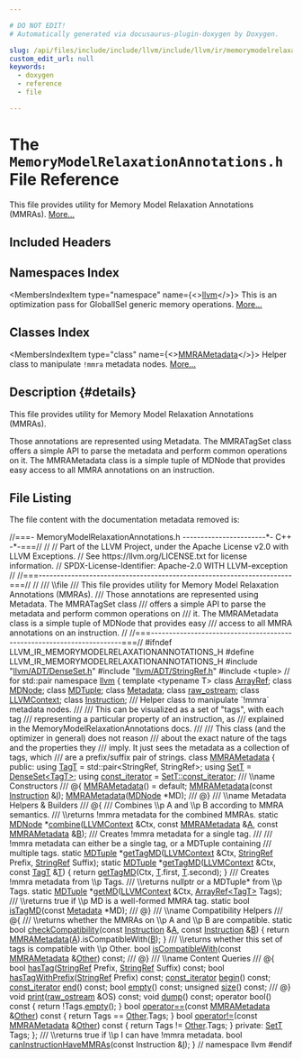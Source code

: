 ```yaml
---

# DO NOT EDIT!
# Automatically generated via docusaurus-plugin-doxygen by Doxygen.

slug: /api/files/include/include/llvm/include/llvm/ir/memorymodelrelaxationannotations-h
custom_edit_url: null
keywords:
  - doxygen
  - reference
  - file

---
```





# The `MemoryModelRelaxationAnnotations.h` File Reference

<DoxygenPage pluginConfig={pluginConfig}>

This file provides utility for Memory Model Relaxation Annotations (MMRAs). <a href="#details">More...</a>

## Included Headers

<IncludesList>
<IncludesListItem
  filePath="llvm/ADT/DenseSet.h"
  permalink="/docs/api/files/include/include/llvm/include/llvm/adt/denseset-h"
  isLocal="true" />
<IncludesListItem
  filePath="llvm/ADT/StringRef.h"
  permalink="/docs/api/files/include/include/llvm/include/llvm/adt/stringref-h"
  isLocal="true" />
<IncludesListItem
  filePath="tuple"
  permalink=""
  isLocal="false" />
</IncludesList>

## Namespaces Index

<MembersIndex>

<MembersIndexItem
  type="namespace"
  name={<><a href="/docs/api/namespaces/llvm">llvm</a></>}>
This is an optimization pass for GlobalISel generic memory operations. <a href="/docs/api/namespaces/llvm/#details">More...</a>
</MembersIndexItem>

</MembersIndex>

## Classes Index

<MembersIndex>

<MembersIndexItem
  type="class"
  name={<><a href="/docs/api/classes/llvm/mmrametadata">MMRAMetadata</a></>}>
Helper class to manipulate <code>!mmra</code> metadata nodes. <a href="/docs/api/classes/llvm/mmrametadata/#details">More...</a>
</MembersIndexItem>

</MembersIndex>

## Description {#details}

This file provides utility for Memory Model Relaxation Annotations (MMRAs).

Those annotations are represented using Metadata. The MMRATagSet class offers a simple API to parse the metadata and perform common operations on it. The MMRAMetadata class is a simple tuple of MDNode that provides easy access to all MMRA annotations on an instruction.

## File Listing

The file content with the documentation metadata removed is:

<ProgramListing>

<Link id="l00001" /><CodeLine lineNumber="1"><Highlight kind="comment">//===- MemoryModelRelaxationAnnotations.h -----------------------&#42;- C++ -&#42;-===//</Highlight><Highlight kind="normal"></Highlight></CodeLine>
<Link id="l00002" /><CodeLine lineNumber="2"><Highlight kind="normal"></Highlight><Highlight kind="comment">//</Highlight><Highlight kind="normal"></Highlight></CodeLine>
<Link id="l00003" /><CodeLine lineNumber="3"><Highlight kind="normal"></Highlight><Highlight kind="comment">// Part of the LLVM Project, under the Apache License v2.0 with LLVM Exceptions.</Highlight><Highlight kind="normal"></Highlight></CodeLine>
<Link id="l00004" /><CodeLine lineNumber="4"><Highlight kind="normal"></Highlight><Highlight kind="comment">// See https://llvm.org/LICENSE.txt for license information.</Highlight><Highlight kind="normal"></Highlight></CodeLine>
<Link id="l00005" /><CodeLine lineNumber="5"><Highlight kind="normal"></Highlight><Highlight kind="comment">// SPDX-License-Identifier: Apache-2.0 WITH LLVM-exception</Highlight><Highlight kind="normal"></Highlight></CodeLine>
<Link id="l00006" /><CodeLine lineNumber="6"><Highlight kind="normal"></Highlight><Highlight kind="comment">//</Highlight><Highlight kind="normal"></Highlight></CodeLine>
<Link id="l00007" /><CodeLine lineNumber="7"><Highlight kind="normal"></Highlight><Highlight kind="comment">//===----------------------------------------------------------------------===//</Highlight><Highlight kind="normal"></Highlight></CodeLine>
<Link id="l00008" /><CodeLine lineNumber="8"><Highlight kind="normal"></Highlight><Highlight kind="comment">//</Highlight><Highlight kind="comment"></Highlight></CodeLine>
<Link id="l00009" /><CodeLine lineNumber="9"><Highlight kind="comment">/// \\file</Highlight></CodeLine>
<Link id="l00010" /><CodeLine lineNumber="10"><Highlight kind="comment">/// This file provides utility for Memory Model Relaxation Annotations (MMRAs).</Highlight></CodeLine>
<Link id="l00011" /><CodeLine lineNumber="11"><Highlight kind="comment">/// Those annotations are represented using Metadata. The MMRATagSet class</Highlight></CodeLine>
<Link id="l00012" /><CodeLine lineNumber="12"><Highlight kind="comment">/// offers a simple API to parse the metadata and perform common operations on</Highlight></CodeLine>
<Link id="l00013" /><CodeLine lineNumber="13"><Highlight kind="comment">/// it. The MMRAMetadata class is a simple tuple of MDNode that provides easy</Highlight></CodeLine>
<Link id="l00014" /><CodeLine lineNumber="14"><Highlight kind="comment">/// access to all MMRA annotations on an instruction.</Highlight><Highlight kind="normal"></Highlight></CodeLine>
<Link id="l00015" /><CodeLine lineNumber="15"><Highlight kind="normal"></Highlight><Highlight kind="comment">//</Highlight><Highlight kind="normal"></Highlight></CodeLine>
<Link id="l00016" /><CodeLine lineNumber="16"><Highlight kind="normal"></Highlight><Highlight kind="comment">//===----------------------------------------------------------------------===//</Highlight><Highlight kind="normal"></Highlight></CodeLine>
<Link id="l00017" /><CodeLine lineNumber="17"><Highlight kind="normal"></Highlight></CodeLine>
<Link id="l00018" /><CodeLine lineNumber="18"><Highlight kind="normal"></Highlight><Highlight kind="preprocessor">#ifndef LLVM&#95;IR&#95;MEMORYMODELRELAXATIONANNOTATIONS&#95;H</Highlight><Highlight kind="normal"></Highlight></CodeLine>
<Link id="l00019" /><CodeLine lineNumber="19"><Highlight kind="normal"></Highlight><Highlight kind="preprocessor">#define LLVM&#95;IR&#95;MEMORYMODELRELAXATIONANNOTATIONS&#95;H</Highlight><Highlight kind="normal"></Highlight></CodeLine>
<Link id="l00020" /><CodeLine lineNumber="20"><Highlight kind="normal"></Highlight></CodeLine>
<Link id="l00021" /><CodeLine lineNumber="21"><Highlight kind="normal"></Highlight><Highlight kind="preprocessor">#include &quot;<a href="/docs/api/files/include/include/llvm/include/llvm/adt/denseset-h">llvm/ADT/DenseSet.h</a>&quot;</Highlight><Highlight kind="normal"></Highlight></CodeLine>
<Link id="l00022" /><CodeLine lineNumber="22"><Highlight kind="normal"></Highlight><Highlight kind="preprocessor">#include &quot;<a href="/docs/api/files/include/include/llvm/include/llvm/adt/stringref-h">llvm/ADT/StringRef.h</a>&quot;</Highlight><Highlight kind="normal"></Highlight></CodeLine>
<Link id="l00023" /><CodeLine lineNumber="23"><Highlight kind="normal"></Highlight><Highlight kind="preprocessor">#include &lt;tuple&gt;</Highlight><Highlight kind="normal"> </Highlight><Highlight kind="comment">// for std::pair</Highlight><Highlight kind="normal"></Highlight></CodeLine>
<Link id="l00024" /><CodeLine lineNumber="24"><Highlight kind="normal"></Highlight></CodeLine>
<Link id="l00025" /><CodeLine lineNumber="25"><Highlight kind="normal"></Highlight><Highlight kind="keyword">namespace </Highlight><Highlight kind="normal"><a href="/docs/api/namespaces/llvm">llvm</a> &#123;</Highlight></CodeLine>
<Link id="l00026" /><CodeLine lineNumber="26"><Highlight kind="normal"></Highlight></CodeLine>
<Link id="l00027" /><CodeLine lineNumber="27"><Highlight kind="normal"></Highlight><Highlight kind="keyword">template</Highlight><Highlight kind="normal"> &lt;</Highlight><Highlight kind="keyword">typename</Highlight><Highlight kind="normal"> T&gt; </Highlight><Highlight kind="keyword">class </Highlight><Highlight kind="normal"><a href="/docs/api/classes/llvm/arrayref">ArrayRef</a>;</Highlight></CodeLine>
<Link id="l00028" /><CodeLine lineNumber="28"><Highlight kind="normal"></Highlight></CodeLine>
<Link id="l00029" /><CodeLine lineNumber="29"><Highlight kind="normal"></Highlight><Highlight kind="keyword">class </Highlight><Highlight kind="normal"><a href="/docs/api/classes/llvm/mdnode">MDNode</a>;</Highlight></CodeLine>
<Link id="l00030" /><CodeLine lineNumber="30"><Highlight kind="normal"></Highlight><Highlight kind="keyword">class </Highlight><Highlight kind="normal"><a href="/docs/api/classes/llvm/mdtuple">MDTuple</a>;</Highlight></CodeLine>
<Link id="l00031" /><CodeLine lineNumber="31"><Highlight kind="normal"></Highlight><Highlight kind="keyword">class </Highlight><Highlight kind="normal"><a href="/docs/api/classes/llvm/metadata">Metadata</a>;</Highlight></CodeLine>
<Link id="l00032" /><CodeLine lineNumber="32"><Highlight kind="normal"></Highlight><Highlight kind="keyword">class </Highlight><Highlight kind="normal"><a href="/docs/api/classes/llvm/raw-ostream">raw&#95;ostream</a>;</Highlight></CodeLine>
<Link id="l00033" /><CodeLine lineNumber="33"><Highlight kind="normal"></Highlight><Highlight kind="keyword">class </Highlight><Highlight kind="normal"><a href="/docs/api/classes/llvm/llvmcontext">LLVMContext</a>;</Highlight></CodeLine>
<Link id="l00034" /><CodeLine lineNumber="34"><Highlight kind="normal"></Highlight><Highlight kind="keyword">class </Highlight><Highlight kind="normal"><a href="/docs/api/classes/llvm/instruction">Instruction</a>;</Highlight></CodeLine>
<Link id="l00035" /><CodeLine lineNumber="35"><Highlight kind="normal"></Highlight><Highlight kind="comment"></Highlight></CodeLine>
<Link id="l00036" /><CodeLine lineNumber="36"><Highlight kind="comment">/// Helper class to manipulate &#96;!mmra&#96; metadata nodes.</Highlight></CodeLine>
<Link id="l00037" /><CodeLine lineNumber="37"><Highlight kind="comment">///</Highlight></CodeLine>
<Link id="l00038" /><CodeLine lineNumber="38"><Highlight kind="comment">/// This can be visualized as a set of &quot;tags&quot;, with each tag</Highlight></CodeLine>
<Link id="l00039" /><CodeLine lineNumber="39"><Highlight kind="comment">/// representing a particular property of an instruction, as</Highlight></CodeLine>
<Link id="l00040" /><CodeLine lineNumber="40"><Highlight kind="comment">/// explained in the MemoryModelRelaxationAnnotations docs.</Highlight></CodeLine>
<Link id="l00041" /><CodeLine lineNumber="41"><Highlight kind="comment">///</Highlight></CodeLine>
<Link id="l00042" /><CodeLine lineNumber="42"><Highlight kind="comment">/// This class (and the optimizer in general) does not reason</Highlight></CodeLine>
<Link id="l00043" /><CodeLine lineNumber="43"><Highlight kind="comment">/// about the exact nature of the tags and the properties they</Highlight></CodeLine>
<Link id="l00044" /><CodeLine lineNumber="44"><Highlight kind="comment">/// imply. It just sees the metadata as a collection of tags, which</Highlight></CodeLine>
<Link id="l00045" /><CodeLine lineNumber="45"><Highlight kind="comment">/// are a prefix/suffix pair of strings.</Highlight><Highlight kind="normal"></Highlight></CodeLine>
<Link id="l00046" /><CodeLine lineNumber="46" lineLink="/docs/api/classes/llvm/mmrametadata"><Highlight kind="normal"></Highlight><Highlight kind="keyword">class </Highlight><Highlight kind="normal"><a href="/docs/api/classes/llvm/mmrametadata/#aa3956313cdbc57c33fb1bb92b9e7396c">MMRAMetadata</a> &#123;</Highlight></CodeLine>
<Link id="l00047" /><CodeLine lineNumber="47"><Highlight kind="normal"></Highlight><Highlight kind="keyword">public</Highlight><Highlight kind="normal">:</Highlight></CodeLine>
<Link id="l00048" /><CodeLine lineNumber="48" lineLink="/docs/api/classes/llvm/mmrametadata/#ac31f45f864356ef75c7a91569473d58a"><Highlight kind="normal">  </Highlight><Highlight kind="keyword">using </Highlight><Highlight kind="normal"><a href="/docs/api/classes/llvm/mmrametadata/#ac31f45f864356ef75c7a91569473d58a">TagT</a> = std::pair&lt;StringRef, StringRef&gt;;</Highlight></CodeLine>
<Link id="l00049" /><CodeLine lineNumber="49" lineLink="/docs/api/classes/llvm/mmrametadata/#a1abfba467f0a7e3ea39a78e20a096150"><Highlight kind="normal">  </Highlight><Highlight kind="keyword">using </Highlight><Highlight kind="normal"><a href="/docs/api/classes/llvm/mmrametadata/#a1abfba467f0a7e3ea39a78e20a096150">SetT</a> = <a href="/docs/api/classes/llvm/denseset">DenseSet&lt;TagT&gt;</a>;</Highlight></CodeLine>
<Link id="l00050" /><CodeLine lineNumber="50" lineLink="/docs/api/classes/llvm/mmrametadata/#a7347514c22f9b012daf8d509260650ef"><Highlight kind="normal">  </Highlight><Highlight kind="keyword">using </Highlight><Highlight kind="normal"><a href="/docs/api/classes/llvm/mmrametadata/#a7347514c22f9b012daf8d509260650ef">const&#95;iterator</a> = <a href="/docs/api/classes/llvm/detail/densesetimpl/#a2f283e5a1eb02356fe8416a345df651d">SetT::const&#95;iterator</a>;</Highlight></CodeLine>
<Link id="l00051" /><CodeLine lineNumber="51"><Highlight kind="normal"></Highlight><Highlight kind="comment"></Highlight></CodeLine>
<Link id="l00052" /><CodeLine lineNumber="52"><Highlight kind="comment">  /// \\name Constructors</Highlight></CodeLine>
<Link id="l00053" /><CodeLine lineNumber="53"><Highlight kind="comment">  /// @&#123;</Highlight><Highlight kind="normal"></Highlight></CodeLine>
<Link id="l00054" /><CodeLine lineNumber="54" lineLink="/docs/api/classes/llvm/mmrametadata/#aa3956313cdbc57c33fb1bb92b9e7396c"><Highlight kind="normal">  <a href="/docs/api/classes/llvm/mmrametadata/#aa3956313cdbc57c33fb1bb92b9e7396c">MMRAMetadata</a>() = </Highlight><Highlight kind="keywordflow">default</Highlight><Highlight kind="normal">;</Highlight></CodeLine>
<Link id="l00055" /><CodeLine lineNumber="55"><Highlight kind="normal">  <a href="/docs/api/classes/llvm/mmrametadata/#aa3956313cdbc57c33fb1bb92b9e7396c">MMRAMetadata</a>(</Highlight><Highlight kind="keyword">const</Highlight><Highlight kind="normal"> <a href="/docs/api/classes/llvm/instruction">Instruction</a> &amp;<a href="/docs/api/files/lib/lib/support/md5-cpp/#ac0eafdc9ee161b71e7af98af736952fd">I</a>);</Highlight></CodeLine>
<Link id="l00056" /><CodeLine lineNumber="56"><Highlight kind="normal">  <a href="/docs/api/classes/llvm/mmrametadata/#aa3956313cdbc57c33fb1bb92b9e7396c">MMRAMetadata</a>(<a href="/docs/api/classes/llvm/mdnode">MDNode</a> &#42;MD);</Highlight><Highlight kind="comment"></Highlight></CodeLine>
<Link id="l00057" /><CodeLine lineNumber="57"><Highlight kind="comment">  /// @&#125;</Highlight><Highlight kind="normal"></Highlight></CodeLine>
<Link id="l00058" /><CodeLine lineNumber="58"><Highlight kind="normal"></Highlight><Highlight kind="comment"></Highlight></CodeLine>
<Link id="l00059" /><CodeLine lineNumber="59"><Highlight kind="comment">  /// \\name Metadata Helpers &amp; Builders</Highlight></CodeLine>
<Link id="l00060" /><CodeLine lineNumber="60"><Highlight kind="comment">  /// @&#123;</Highlight><Highlight kind="normal"></Highlight></CodeLine>
<Link id="l00061" /><CodeLine lineNumber="61"><Highlight kind="normal"></Highlight><Highlight kind="comment"></Highlight></CodeLine>
<Link id="l00062" /><CodeLine lineNumber="62"><Highlight kind="comment">  /// Combines \\p A and \\p B according to MMRA semantics.</Highlight></CodeLine>
<Link id="l00063" /><CodeLine lineNumber="63"><Highlight kind="comment">  /// \\returns !mmra metadata for the combined MMRAs.</Highlight><Highlight kind="normal"></Highlight></CodeLine>
<Link id="l00064" /><CodeLine lineNumber="64"><Highlight kind="normal">  </Highlight><Highlight kind="keyword">static</Highlight><Highlight kind="normal"> <a href="/docs/api/classes/llvm/mdnode">MDNode</a> &#42;<a href="/docs/api/classes/llvm/mmrametadata/#a6ef87eb55b64d064718fec836a989773">combine</a>(<a href="/docs/api/classes/llvm/llvmcontext">LLVMContext</a> &amp;Ctx, </Highlight><Highlight kind="keyword">const</Highlight><Highlight kind="normal"> <a href="/docs/api/classes/llvm/mmrametadata/#aa3956313cdbc57c33fb1bb92b9e7396c">MMRAMetadata</a> &amp;<a href="/docs/api/files/lib/lib/ir/builtingcs-cpp/#a2e38c85003a042421cde1647632d0b72">A</a>,</Highlight></CodeLine>
<Link id="l00065" /><CodeLine lineNumber="65"><Highlight kind="normal">                         </Highlight><Highlight kind="keyword">const</Highlight><Highlight kind="normal"> <a href="/docs/api/classes/llvm/mmrametadata/#aa3956313cdbc57c33fb1bb92b9e7396c">MMRAMetadata</a> &amp;<a href="/docs/api/files/lib/lib/ir/builtingcs-cpp/#ae76959fe811ba090de4cba69ac00f1da">B</a>);</Highlight></CodeLine>
<Link id="l00066" /><CodeLine lineNumber="66"><Highlight kind="normal"></Highlight><Highlight kind="comment"></Highlight></CodeLine>
<Link id="l00067" /><CodeLine lineNumber="67"><Highlight kind="comment">  /// Creates !mmra metadata for a single tag.</Highlight></CodeLine>
<Link id="l00068" /><CodeLine lineNumber="68"><Highlight kind="comment">  ///</Highlight></CodeLine>
<Link id="l00069" /><CodeLine lineNumber="69"><Highlight kind="comment">  /// !mmra metadata can either be a single tag, or a MDTuple containing</Highlight></CodeLine>
<Link id="l00070" /><CodeLine lineNumber="70"><Highlight kind="comment">  /// multiple tags.</Highlight><Highlight kind="normal"></Highlight></CodeLine>
<Link id="l00071" /><CodeLine lineNumber="71"><Highlight kind="normal">  </Highlight><Highlight kind="keyword">static</Highlight><Highlight kind="normal"> <a href="/docs/api/classes/llvm/mdtuple">MDTuple</a> &#42;<a href="/docs/api/classes/llvm/mmrametadata/#a21debae1a7f83353999791930c1f54d2">getTagMD</a>(<a href="/docs/api/classes/llvm/llvmcontext">LLVMContext</a> &amp;Ctx, <a href="/docs/api/classes/llvm/stringref">StringRef</a> Prefix,</Highlight></CodeLine>
<Link id="l00072" /><CodeLine lineNumber="72"><Highlight kind="normal">                           <a href="/docs/api/classes/llvm/stringref">StringRef</a> Suffix);</Highlight></CodeLine>
<Link id="l00073" /><CodeLine lineNumber="73" lineLink="/docs/api/classes/llvm/mmrametadata/#a4d81ce43868da814e0d51f522c05f3a5"><Highlight kind="normal">  </Highlight><Highlight kind="keyword">static</Highlight><Highlight kind="normal"> <a href="/docs/api/classes/llvm/mdtuple">MDTuple</a> &#42;<a href="/docs/api/classes/llvm/mmrametadata/#a4d81ce43868da814e0d51f522c05f3a5">getTagMD</a>(<a href="/docs/api/classes/llvm/llvmcontext">LLVMContext</a> &amp;Ctx, </Highlight><Highlight kind="keyword">const</Highlight><Highlight kind="normal"> <a href="/docs/api/classes/llvm/mmrametadata/#ac31f45f864356ef75c7a91569473d58a">TagT</a> &amp;<a href="/docs/api/files/lib/lib/target/lib/target/mips/mips16isellowering-cpp/#a0acb682b8260ab1c60b918599864e2e5">T</a>) &#123;</Highlight></CodeLine>
<Link id="l00074" /><CodeLine lineNumber="74"><Highlight kind="normal">    </Highlight><Highlight kind="keywordflow">return</Highlight><Highlight kind="normal"> <a href="/docs/api/classes/llvm/mmrametadata/#a21debae1a7f83353999791930c1f54d2">getTagMD</a>(Ctx, <a href="/docs/api/files/lib/lib/target/lib/target/mips/mips16isellowering-cpp/#a0acb682b8260ab1c60b918599864e2e5">T</a>.first, <a href="/docs/api/files/lib/lib/target/lib/target/mips/mips16isellowering-cpp/#a0acb682b8260ab1c60b918599864e2e5">T</a>.second);</Highlight></CodeLine>
<Link id="l00075" /><CodeLine lineNumber="75"><Highlight kind="normal">  &#125;</Highlight></CodeLine>
<Link id="l00076" /><CodeLine lineNumber="76"><Highlight kind="normal"></Highlight><Highlight kind="comment"></Highlight></CodeLine>
<Link id="l00077" /><CodeLine lineNumber="77"><Highlight kind="comment">  /// Creates !mmra metadata from \\p Tags.</Highlight></CodeLine>
<Link id="l00078" /><CodeLine lineNumber="78"><Highlight kind="comment">  /// \\returns nullptr or a MDTuple&#42; from \\p Tags.</Highlight><Highlight kind="normal"></Highlight></CodeLine>
<Link id="l00079" /><CodeLine lineNumber="79"><Highlight kind="normal">  </Highlight><Highlight kind="keyword">static</Highlight><Highlight kind="normal"> <a href="/docs/api/classes/llvm/mdtuple">MDTuple</a> &#42;<a href="/docs/api/classes/llvm/mmrametadata/#a740cc66df7ae1a9b71a8082e2a3e4a9c">getMD</a>(<a href="/docs/api/classes/llvm/llvmcontext">LLVMContext</a> &amp;Ctx, <a href="/docs/api/classes/llvm/arrayref">ArrayRef&lt;TagT&gt;</a> Tags);</Highlight></CodeLine>
<Link id="l00080" /><CodeLine lineNumber="80"><Highlight kind="normal"></Highlight><Highlight kind="comment"></Highlight></CodeLine>
<Link id="l00081" /><CodeLine lineNumber="81"><Highlight kind="comment">  /// \\returns true if \\p MD is a well-formed MMRA tag.</Highlight><Highlight kind="normal"></Highlight></CodeLine>
<Link id="l00082" /><CodeLine lineNumber="82"><Highlight kind="normal">  </Highlight><Highlight kind="keyword">static</Highlight><Highlight kind="normal"> </Highlight><Highlight kind="keywordtype">bool</Highlight><Highlight kind="normal"> <a href="/docs/api/classes/llvm/mmrametadata/#adc12abf5111460ab83037ed8b1d435bc">isTagMD</a>(</Highlight><Highlight kind="keyword">const</Highlight><Highlight kind="normal"> <a href="/docs/api/classes/llvm/metadata">Metadata</a> &#42;MD);</Highlight></CodeLine>
<Link id="l00083" /><CodeLine lineNumber="83"><Highlight kind="normal"></Highlight><Highlight kind="comment"></Highlight></CodeLine>
<Link id="l00084" /><CodeLine lineNumber="84"><Highlight kind="comment">  /// @&#125;</Highlight><Highlight kind="normal"></Highlight></CodeLine>
<Link id="l00085" /><CodeLine lineNumber="85"><Highlight kind="normal"></Highlight><Highlight kind="comment"></Highlight></CodeLine>
<Link id="l00086" /><CodeLine lineNumber="86"><Highlight kind="comment">  /// \\name Compatibility Helpers</Highlight></CodeLine>
<Link id="l00087" /><CodeLine lineNumber="87"><Highlight kind="comment">  /// @&#123;</Highlight><Highlight kind="normal"></Highlight></CodeLine>
<Link id="l00088" /><CodeLine lineNumber="88"><Highlight kind="normal"></Highlight><Highlight kind="comment"></Highlight></CodeLine>
<Link id="l00089" /><CodeLine lineNumber="89"><Highlight kind="comment">  /// \\returns whether the MMRAs on \\p A and \\p B are compatible.</Highlight><Highlight kind="normal"></Highlight></CodeLine>
<Link id="l00090" /><CodeLine lineNumber="90" lineLink="/docs/api/classes/llvm/mmrametadata/#a421f30bf5d7c8248ffd20d5e33b340e6"><Highlight kind="normal">  </Highlight><Highlight kind="keyword">static</Highlight><Highlight kind="normal"> </Highlight><Highlight kind="keywordtype">bool</Highlight><Highlight kind="normal"> <a href="/docs/api/classes/llvm/mmrametadata/#a421f30bf5d7c8248ffd20d5e33b340e6">checkCompatibility</a>(</Highlight><Highlight kind="keyword">const</Highlight><Highlight kind="normal"> <a href="/docs/api/classes/llvm/instruction">Instruction</a> &amp;<a href="/docs/api/files/lib/lib/ir/builtingcs-cpp/#a2e38c85003a042421cde1647632d0b72">A</a>, </Highlight><Highlight kind="keyword">const</Highlight><Highlight kind="normal"> <a href="/docs/api/classes/llvm/instruction">Instruction</a> &amp;<a href="/docs/api/files/lib/lib/ir/builtingcs-cpp/#ae76959fe811ba090de4cba69ac00f1da">B</a>) &#123;</Highlight></CodeLine>
<Link id="l00091" /><CodeLine lineNumber="91"><Highlight kind="normal">    </Highlight><Highlight kind="keywordflow">return</Highlight><Highlight kind="normal"> <a href="/docs/api/classes/llvm/mmrametadata/#aa3956313cdbc57c33fb1bb92b9e7396c">MMRAMetadata</a>(<a href="/docs/api/files/lib/lib/ir/builtingcs-cpp/#a2e38c85003a042421cde1647632d0b72">A</a>).isCompatibleWith(<a href="/docs/api/files/lib/lib/ir/builtingcs-cpp/#ae76959fe811ba090de4cba69ac00f1da">B</a>);</Highlight></CodeLine>
<Link id="l00092" /><CodeLine lineNumber="92"><Highlight kind="normal">  &#125;</Highlight></CodeLine>
<Link id="l00093" /><CodeLine lineNumber="93"><Highlight kind="normal"></Highlight><Highlight kind="comment"></Highlight></CodeLine>
<Link id="l00094" /><CodeLine lineNumber="94"><Highlight kind="comment">  /// \\returns whether this set of tags is compatible with \\p Other.</Highlight><Highlight kind="normal"></Highlight></CodeLine>
<Link id="l00095" /><CodeLine lineNumber="95"><Highlight kind="normal">  </Highlight><Highlight kind="keywordtype">bool</Highlight><Highlight kind="normal"> <a href="/docs/api/classes/llvm/mmrametadata/#aaf3ed74ac29f60016baac4c8b1bf9518">isCompatibleWith</a>(</Highlight><Highlight kind="keyword">const</Highlight><Highlight kind="normal"> <a href="/docs/api/classes/llvm/mmrametadata">MMRAMetadata</a> &amp;<a href="/docs/api/namespaces/llvm/#a9eb4f5b98b70ee4fab9614ed58282c1fa6311ae17c1ee52b36e68aaf4ad066387">Other</a>) </Highlight><Highlight kind="keyword">const</Highlight><Highlight kind="normal">;</Highlight></CodeLine>
<Link id="l00096" /><CodeLine lineNumber="96"><Highlight kind="normal"></Highlight><Highlight kind="comment"></Highlight></CodeLine>
<Link id="l00097" /><CodeLine lineNumber="97"><Highlight kind="comment">  /// @&#125;</Highlight><Highlight kind="normal"></Highlight></CodeLine>
<Link id="l00098" /><CodeLine lineNumber="98"><Highlight kind="normal"></Highlight><Highlight kind="comment"></Highlight></CodeLine>
<Link id="l00099" /><CodeLine lineNumber="99"><Highlight kind="comment">  /// \\name Content Queries</Highlight></CodeLine>
<Link id="l00100" /><CodeLine lineNumber="100"><Highlight kind="comment">  /// @&#123;</Highlight><Highlight kind="normal"></Highlight></CodeLine>
<Link id="l00101" /><CodeLine lineNumber="101"><Highlight kind="normal"></Highlight></CodeLine>
<Link id="l00102" /><CodeLine lineNumber="102"><Highlight kind="normal">  </Highlight><Highlight kind="keywordtype">bool</Highlight><Highlight kind="normal"> <a href="/docs/api/classes/llvm/mmrametadata/#a8b78d64cf61b8799977b5dc5fa46f4a3">hasTag</a>(<a href="/docs/api/classes/llvm/stringref">StringRef</a> Prefix, <a href="/docs/api/classes/llvm/stringref">StringRef</a> Suffix) </Highlight><Highlight kind="keyword">const</Highlight><Highlight kind="normal">;</Highlight></CodeLine>
<Link id="l00103" /><CodeLine lineNumber="103"><Highlight kind="normal">  </Highlight><Highlight kind="keywordtype">bool</Highlight><Highlight kind="normal"> <a href="/docs/api/classes/llvm/mmrametadata/#ad8158ebbedf99ebbb2e6998fa936b070">hasTagWithPrefix</a>(<a href="/docs/api/classes/llvm/stringref">StringRef</a> Prefix) </Highlight><Highlight kind="keyword">const</Highlight><Highlight kind="normal">;</Highlight></CodeLine>
<Link id="l00104" /><CodeLine lineNumber="104"><Highlight kind="normal"></Highlight></CodeLine>
<Link id="l00105" /><CodeLine lineNumber="105"><Highlight kind="normal">  <a href="/docs/api/classes/llvm/smallvectorimpl">const&#95;iterator</a> <a href="/docs/api/classes/llvm/mmrametadata/#a843a73428d3d42f8c35fdf583f9472a3">begin</a>() </Highlight><Highlight kind="keyword">const</Highlight><Highlight kind="normal">;</Highlight></CodeLine>
<Link id="l00106" /><CodeLine lineNumber="106"><Highlight kind="normal">  <a href="/docs/api/classes/llvm/smallvectorimpl">const&#95;iterator</a> <a href="/docs/api/classes/llvm/mmrametadata/#a9fad045c033490f84912cf335c4f53b3">end</a>() </Highlight><Highlight kind="keyword">const</Highlight><Highlight kind="normal">;</Highlight></CodeLine>
<Link id="l00107" /><CodeLine lineNumber="107"><Highlight kind="normal">  </Highlight><Highlight kind="keywordtype">bool</Highlight><Highlight kind="normal"> <a href="/docs/api/classes/llvm/mmrametadata/#a7365698abe78d2abaabfde14fadebc22">empty</a>() </Highlight><Highlight kind="keyword">const</Highlight><Highlight kind="normal">;</Highlight></CodeLine>
<Link id="l00108" /><CodeLine lineNumber="108"><Highlight kind="normal">  </Highlight><Highlight kind="keywordtype">unsigned</Highlight><Highlight kind="normal"> <a href="/docs/api/classes/llvm/mmrametadata/#a76e67ce68572845ce4f7c544a451b2db">size</a>() </Highlight><Highlight kind="keyword">const</Highlight><Highlight kind="normal">;</Highlight></CodeLine>
<Link id="l00109" /><CodeLine lineNumber="109"><Highlight kind="normal"></Highlight><Highlight kind="comment"></Highlight></CodeLine>
<Link id="l00110" /><CodeLine lineNumber="110"><Highlight kind="comment">  /// @&#125;</Highlight><Highlight kind="normal"></Highlight></CodeLine>
<Link id="l00111" /><CodeLine lineNumber="111"><Highlight kind="normal"></Highlight></CodeLine>
<Link id="l00112" /><CodeLine lineNumber="112"><Highlight kind="normal">  </Highlight><Highlight kind="keywordtype">void</Highlight><Highlight kind="normal"> <a href="/docs/api/classes/llvm/mmrametadata/#a6bb20baf27609341ba053298f5406794">print</a>(<a href="/docs/api/classes/llvm/raw-ostream">raw&#95;ostream</a> &amp;OS) </Highlight><Highlight kind="keyword">const</Highlight><Highlight kind="normal">;</Highlight></CodeLine>
<Link id="l00113" /><CodeLine lineNumber="113"><Highlight kind="normal">  </Highlight><Highlight kind="keywordtype">void</Highlight><Highlight kind="normal"> <a href="/docs/api/classes/llvm/mmrametadata/#ae067e19143423cb70331c6489dfe38e5">dump</a>() </Highlight><Highlight kind="keyword">const</Highlight><Highlight kind="normal">;</Highlight></CodeLine>
<Link id="l00114" /><CodeLine lineNumber="114"><Highlight kind="normal"></Highlight></CodeLine>
<Link id="l00115" /><CodeLine lineNumber="115" lineLink="/docs/api/classes/llvm/mmrametadata/#ada268a464af9c848d312a1c68ec1e35f"><Highlight kind="normal">  </Highlight><Highlight kind="keyword">operator</Highlight><Highlight kind="normal"> bool()</Highlight><Highlight kind="keyword"> const </Highlight><Highlight kind="normal">&#123; </Highlight><Highlight kind="keywordflow">return</Highlight><Highlight kind="normal"> !Tags.<a href="/docs/api/classes/llvm/detail/densesetimpl/#a9a3c9d867ff6bde97841c2b7983f5c70">empty</a>(); &#125;</Highlight></CodeLine>
<Link id="l00116" /><CodeLine lineNumber="116" lineLink="/docs/api/classes/llvm/mmrametadata/#a65746d5555a6cadaa2a6ab9e67c07fd9"><Highlight kind="normal">  </Highlight><Highlight kind="keywordtype">bool</Highlight><Highlight kind="normal"> <a href="/docs/api/classes/llvm/mmrametadata/#a65746d5555a6cadaa2a6ab9e67c07fd9">operator==</a>(</Highlight><Highlight kind="keyword">const</Highlight><Highlight kind="normal"> <a href="/docs/api/classes/llvm/mmrametadata/#aa3956313cdbc57c33fb1bb92b9e7396c">MMRAMetadata</a> &amp;<a href="/docs/api/namespaces/llvm/#a9eb4f5b98b70ee4fab9614ed58282c1fa6311ae17c1ee52b36e68aaf4ad066387">Other</a>)</Highlight><Highlight kind="keyword"> const </Highlight><Highlight kind="normal">&#123;</Highlight></CodeLine>
<Link id="l00117" /><CodeLine lineNumber="117"><Highlight kind="normal">    </Highlight><Highlight kind="keywordflow">return</Highlight><Highlight kind="normal"> Tags == <a href="/docs/api/namespaces/llvm/#a9eb4f5b98b70ee4fab9614ed58282c1fa6311ae17c1ee52b36e68aaf4ad066387">Other</a>.Tags;</Highlight></CodeLine>
<Link id="l00118" /><CodeLine lineNumber="118"><Highlight kind="normal">  &#125;</Highlight></CodeLine>
<Link id="l00119" /><CodeLine lineNumber="119" lineLink="/docs/api/classes/llvm/mmrametadata/#a56c8b252ee7cdc5e43baa0ea2729c07e"><Highlight kind="normal">  </Highlight><Highlight kind="keywordtype">bool</Highlight><Highlight kind="normal"> <a href="/docs/api/classes/llvm/mmrametadata/#a56c8b252ee7cdc5e43baa0ea2729c07e">operator!=</a>(</Highlight><Highlight kind="keyword">const</Highlight><Highlight kind="normal"> <a href="/docs/api/classes/llvm/mmrametadata/#aa3956313cdbc57c33fb1bb92b9e7396c">MMRAMetadata</a> &amp;<a href="/docs/api/namespaces/llvm/#a9eb4f5b98b70ee4fab9614ed58282c1fa6311ae17c1ee52b36e68aaf4ad066387">Other</a>)</Highlight><Highlight kind="keyword"> const </Highlight><Highlight kind="normal">&#123;</Highlight></CodeLine>
<Link id="l00120" /><CodeLine lineNumber="120"><Highlight kind="normal">    </Highlight><Highlight kind="keywordflow">return</Highlight><Highlight kind="normal"> Tags != <a href="/docs/api/namespaces/llvm/#a9eb4f5b98b70ee4fab9614ed58282c1fa6311ae17c1ee52b36e68aaf4ad066387">Other</a>.Tags;</Highlight></CodeLine>
<Link id="l00121" /><CodeLine lineNumber="121"><Highlight kind="normal">  &#125;</Highlight></CodeLine>
<Link id="l00122" /><CodeLine lineNumber="122"><Highlight kind="normal"></Highlight></CodeLine>
<Link id="l00123" /><CodeLine lineNumber="123"><Highlight kind="normal"></Highlight><Highlight kind="keyword">private</Highlight><Highlight kind="normal">:</Highlight></CodeLine>
<Link id="l00124" /><CodeLine lineNumber="124"><Highlight kind="normal">  <a href="/docs/api/classes/llvm/mmrametadata/#a1abfba467f0a7e3ea39a78e20a096150">SetT</a> Tags;</Highlight></CodeLine>
<Link id="l00125" /><CodeLine lineNumber="125"><Highlight kind="normal">&#125;;</Highlight></CodeLine>
<Link id="l00126" /><CodeLine lineNumber="126"><Highlight kind="normal"></Highlight><Highlight kind="comment"></Highlight></CodeLine>
<Link id="l00127" /><CodeLine lineNumber="127"><Highlight kind="comment">/// \\returns true if \\p I can have !mmra metadata.</Highlight><Highlight kind="normal"></Highlight></CodeLine>
<Link id="l00128" /><CodeLine lineNumber="128"><Highlight kind="normal"></Highlight><Highlight kind="keywordtype">bool</Highlight><Highlight kind="normal"> <a href="/docs/api/namespaces/llvm/#a13a6fc9e4817123a0dd6f15bc83cade4">canInstructionHaveMMRAs</a>(</Highlight><Highlight kind="keyword">const</Highlight><Highlight kind="normal"> Instruction &amp;<a href="/docs/api/files/lib/lib/support/md5-cpp/#ac0eafdc9ee161b71e7af98af736952fd">I</a>);</Highlight></CodeLine>
<Link id="l00129" /><CodeLine lineNumber="129"><Highlight kind="normal"></Highlight></CodeLine>
<Link id="l00130" /><CodeLine lineNumber="130"><Highlight kind="normal">&#125; </Highlight><Highlight kind="comment">// namespace llvm</Highlight><Highlight kind="normal"></Highlight></CodeLine>
<Link id="l00131" /><CodeLine lineNumber="131"><Highlight kind="normal"></Highlight></CodeLine>
<Link id="l00132" /><CodeLine lineNumber="132"><Highlight kind="normal"></Highlight><Highlight kind="preprocessor">#endif</Highlight></CodeLine>

</ProgramListing>

</DoxygenPage>
